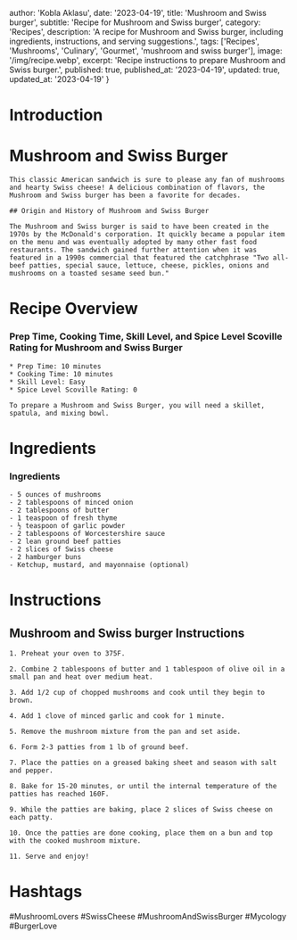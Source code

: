 
  author: 'Kobla Aklasu',
  date: '2023-04-19',
  title: 'Mushroom and Swiss burger',
  subtitle: 'Recipe for Mushroom and Swiss burger',
  category: 'Recipes',
  description: 'A recipe for Mushroom and Swiss burger, including ingredients, instructions, and serving suggestions.',
  tags: ['Recipes', 'Mushrooms', 'Culinary', 'Gourmet', 'mushroom and swiss burger'],
  image: '/img/recipe.webp',
  excerpt: 'Recipe instructions to prepare Mushroom and Swiss burger.',
  published: true,
  published_at: '2023-04-19',
  updated: true,
  updated_at: '2023-04-19'
}


  # Introduction

# Mushroom and Swiss Burger
    
    This classic American sandwich is sure to please any fan of mushrooms and hearty Swiss cheese! A delicious combination of flavors, the Mushroom and Swiss burger has been a favorite for decades. 
    
    ## Origin and History of Mushroom and Swiss Burger
    
    The Mushroom and Swiss burger is said to have been created in the 1970s by the McDonald's corporation. It quickly became a popular item on the menu and was eventually adopted by many other fast food restaurants. The sandwich gained further attention when it was featured in a 1990s commercial that featured the catchphrase "Two all-beef patties, special sauce, lettuce, cheese, pickles, onions and mushrooms on a toasted sesame seed bun."

# Recipe Overview

### Prep Time, Cooking Time, Skill Level, and Spice Level Scoville Rating for Mushroom and Swiss Burger 
    * Prep Time: 10 minutes 
    * Cooking Time: 10 minutes 
    * Skill Level: Easy 
    * Spice Level Scoville Rating: 0
    
    To prepare a Mushroom and Swiss Burger, you will need a skillet, spatula, and mixing bowl.

# Ingredients

### Ingredients
    
    - 5 ounces of mushrooms
    - 2 tablespoons of minced onion
    - 2 tablespoons of butter
    - 1 teaspoon of fresh thyme
    - ½ teaspoon of garlic powder
    - 2 tablespoons of Worcestershire sauce
    - 2 lean ground beef patties
    - 2 slices of Swiss cheese
    - 2 hamburger buns
    - Ketchup, mustard, and mayonnaise (optional)

# Instructions

## Mushroom and Swiss burger Instructions
    
    1. Preheat your oven to 375F.
    
    2. Combine 2 tablespoons of butter and 1 tablespoon of olive oil in a small pan and heat over medium heat.
    
    3. Add 1/2 cup of chopped mushrooms and cook until they begin to brown.
    
    4. Add 1 clove of minced garlic and cook for 1 minute.
    
    5. Remove the mushroom mixture from the pan and set aside.
    
    6. Form 2-3 patties from 1 lb of ground beef.
    
    7. Place the patties on a greased baking sheet and season with salt and pepper.
    
    8. Bake for 15-20 minutes, or until the internal temperature of the patties has reached 160F.
    
    9. While the patties are baking, place 2 slices of Swiss cheese on each patty.
    
    10. Once the patties are done cooking, place them on a bun and top with the cooked mushroom mixture.
    
    11. Serve and enjoy!

# Hashtags

#MushroomLovers #SwissCheese #MushroomAndSwissBurger #Mycology #BurgerLove



